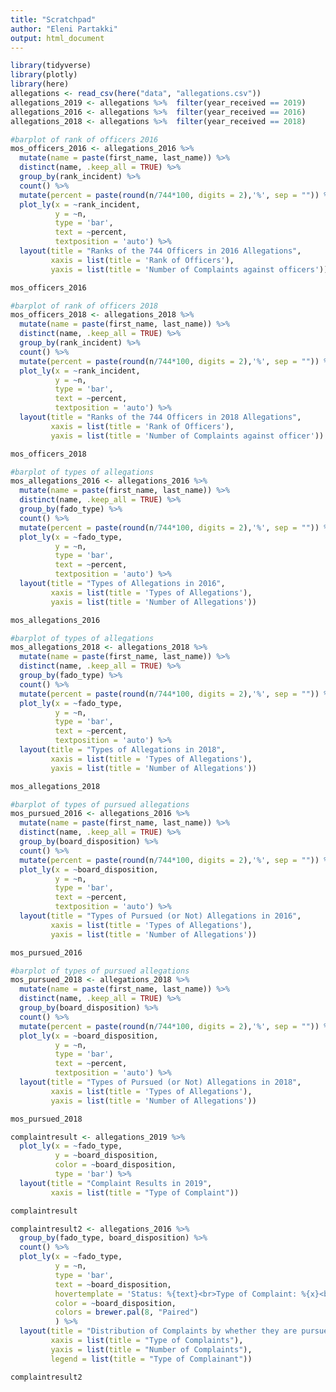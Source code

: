 ```yaml
---
title: "Scratchpad"
author: "Eleni Partakki"
output: html_document
---
```


```r
library(tidyverse)
library(plotly)
library(here)
allegations <- read_csv(here("data", "allegations.csv")) 
allegations_2019 <- allegations %>%  filter(year_received == 2019)
allegations_2016 <- allegations %>%  filter(year_received == 2016)
allegations_2018 <- allegations %>%  filter(year_received == 2018)
```


```r
#barplot of rank of officers 2016
mos_officers_2016 <- allegations_2016 %>%
  mutate(name = paste(first_name, last_name)) %>% 
  distinct(name, .keep_all = TRUE) %>% 
  group_by(rank_incident) %>% 
  count() %>% 
  mutate(percent = paste(round(n/744*100, digits = 2),'%', sep = "")) %>% 
  plot_ly(x = ~rank_incident,
          y = ~n,
          type = 'bar',
          text = ~percent,
          textposition = 'auto') %>% 
  layout(title = "Ranks of the 744 Officers in 2016 Allegations",
         xaxis = list(title = 'Rank of Officers'),
         yaxis = list(title = 'Number of Complaints against officers'))

mos_officers_2016
```


```r
#barplot of rank of officers 2018
mos_officers_2018 <- allegations_2018 %>%
  mutate(name = paste(first_name, last_name)) %>% 
  distinct(name, .keep_all = TRUE) %>% 
  group_by(rank_incident) %>% 
  count() %>% 
  mutate(percent = paste(round(n/744*100, digits = 2),'%', sep = "")) %>% 
  plot_ly(x = ~rank_incident,
          y = ~n,
          type = 'bar',
          text = ~percent,
          textposition = 'auto') %>% 
  layout(title = "Ranks of the 744 Officers in 2018 Allegations",
         xaxis = list(title = 'Rank of Officers'),
         yaxis = list(title = 'Number of Complaints against officer'))

mos_officers_2018
```

```r
#barplot of types of allegations
mos_allegations_2016 <- allegations_2016 %>%
  mutate(name = paste(first_name, last_name)) %>% 
  distinct(name, .keep_all = TRUE) %>% 
  group_by(fado_type) %>% 
  count() %>% 
  mutate(percent = paste(round(n/744*100, digits = 2),'%', sep = "")) %>% 
  plot_ly(x = ~fado_type,
          y = ~n,
          type = 'bar',
          text = ~percent,
          textposition = 'auto') %>% 
  layout(title = "Types of Allegations in 2016",
         xaxis = list(title = 'Types of Allegations'),
         yaxis = list(title = 'Number of Allegations'))

mos_allegations_2016
```

```r
#barplot of types of allegations
mos_allegations_2018 <- allegations_2018 %>%
  mutate(name = paste(first_name, last_name)) %>% 
  distinct(name, .keep_all = TRUE) %>% 
  group_by(fado_type) %>% 
  count() %>% 
  mutate(percent = paste(round(n/744*100, digits = 2),'%', sep = "")) %>% 
  plot_ly(x = ~fado_type,
          y = ~n,
          type = 'bar',
          text = ~percent,
          textposition = 'auto') %>% 
  layout(title = "Types of Allegations in 2018",
         xaxis = list(title = 'Types of Allegations'),
         yaxis = list(title = 'Number of Allegations'))

mos_allegations_2018
```

```r
#barplot of types of pursued allegations
mos_pursued_2016 <- allegations_2016 %>%
  mutate(name = paste(first_name, last_name)) %>% 
  distinct(name, .keep_all = TRUE) %>% 
  group_by(board_disposition) %>% 
  count() %>% 
  mutate(percent = paste(round(n/744*100, digits = 2),'%', sep = "")) %>% 
  plot_ly(x = ~board_disposition,
          y = ~n,
          type = 'bar',
          text = ~percent,
          textposition = 'auto') %>% 
  layout(title = "Types of Pursued (or Not) Allegations in 2016",
         xaxis = list(title = 'Types of Allegations'),
         yaxis = list(title = 'Number of Allegations'))

mos_pursued_2016
```

```r
#barplot of types of pursued allegations
mos_pursued_2018 <- allegations_2018 %>%
  mutate(name = paste(first_name, last_name)) %>% 
  distinct(name, .keep_all = TRUE) %>% 
  group_by(board_disposition) %>% 
  count() %>% 
  mutate(percent = paste(round(n/744*100, digits = 2),'%', sep = "")) %>% 
  plot_ly(x = ~board_disposition,
          y = ~n,
          type = 'bar',
          text = ~percent,
          textposition = 'auto') %>% 
  layout(title = "Types of Pursued (or Not) Allegations in 2018",
         xaxis = list(title = 'Types of Allegations'),
         yaxis = list(title = 'Number of Allegations'))

mos_pursued_2018
```





```r
complaintresult <- allegations_2019 %>%
  plot_ly(x = ~fado_type,
          y = ~board_disposition,
          color = ~board_disposition,
          type = 'bar') %>% 
  layout(title = "Complaint Results in 2019",
         xaxis = list(title = "Type of Complaint"))

complaintresult
```

```r
complaintresult2 <- allegations_2016 %>%
  group_by(fado_type, board_disposition) %>% 
  count() %>% 
  plot_ly(x = ~fado_type,
          y = ~n,
          type = 'bar',
          text = ~board_disposition,
          hovertemplate = 'Status: %{text}<br>Type of Complaint: %{x}<br>%{y}',
          color = ~board_disposition,
          colors = brewer.pal(8, "Paired")
          ) %>% 
  layout(title = "Distribution of Complaints by whether they are pursued or not",
         xaxis = list(title = "Type of Complaints"),
         yaxis = list(title = "Number of Complaints"),
         legend = list(title = "Type of Complainant"))

complaintresult2
```


